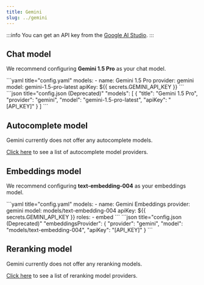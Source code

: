 ```yaml
---
title: Gemini
slug: ../gemini
---
```



:::info
You can get an API key from the [Google AI Studio](https://aistudio.google.com/).
:::

## Chat model

We recommend configuring **Gemini 1.5 Pro** as your chat model.

<Tabs groupId="config-example">
  <TabItem value="yaml" label="YAML">
  ```yaml title="config.yaml"
  models:
    - name: Gemini 1.5 Pro
      provider: gemini
      model: gemini-1.5-pro-latest
      apiKey: ${{ secrets.GEMINI_API_KEY }}
  ```
  </TabItem>
  <TabItem value="json" label="JSON">
  ```json title="config.json (Deprecated)"
    "models": [
      {
        "title": "Gemini 1.5 Pro", 
        "provider": "gemini",
        "model": "gemini-1.5-pro-latest",
        "apiKey": "[API_KEY]"
      }
    ]
  ```
  </TabItem>
</Tabs>

## Autocomplete model

Gemini currently does not offer any autocomplete models.

[Click here](../../model-types/autocomplete.md) to see a list of autocomplete model providers.

## Embeddings model

We recommend configuring **text-embedding-004** as your embeddings model.

<Tabs groupId="config-example">
  <TabItem value="yaml" label="YAML">
  ```yaml title="config.yaml"
  models:
    - name: Gemini Embeddings
      provider: gemini
      model: models/text-embedding-004 
      apiKey: ${{ secrets.GEMINI_API_KEY }}
      roles:
        - embed
  ```
  </TabItem>
  <TabItem value="json" label="JSON">
  ```json title="config.json (Deprecated)"
    "embeddingsProvider": {
      "provider": "gemini",
      "model": "models/text-embedding-004",
      "apiKey": "[API_KEY]"
    }
  ```
  </TabItem>
</Tabs>

## Reranking model

Gemini currently does not offer any reranking models.

[Click here](../../model-types/reranking.mdx) to see a list of reranking model providers.
